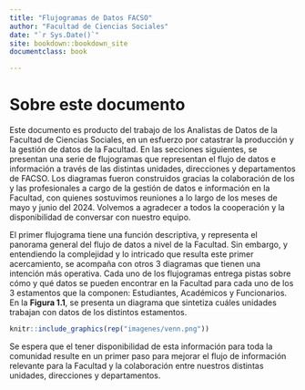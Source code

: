 ```yaml
--- 
title: "Flujogramas de Datos FACSO"
author: "Facultad de Ciencias Sociales"
date: "`r Sys.Date()`"
site: bookdown::bookdown_site
documentclass: book

---
```


# Sobre este documento

Este documento es producto del trabajo de los Analistas de Datos de la Facultad de Ciencias Sociales, en un esfuerzo por catastrar la producción y la gestión de datos de la Facultad. En las secciones siguientes, se presentan una serie de flujogramas que representan el flujo de datos e información a través de las distintas unidades, direcciones y departamentos de FACSO. Los diagramas fueron construidos gracias la colaboración de los y las profesionales a cargo de la gestión de datos e información en la Facultad, con quienes sostuvimos reuniones a lo largo de los meses de mayo y junio del 2024. Volvemos a agradecer a todos la cooperación y la disponibilidad de conversar con nuestro equipo. 

El primer flujograma tiene una función descriptiva, y representa el panorama general del flujo de datos a nivel de la Facultad. Sin embargo, y entendiendo la complejidad y lo intricado que resulta este primer acercamiento, se acompaña con otros 3 diagramas que tienen una intención más operativa. Cada uno de los flujogramas entrega pistas sobre cómo y qué datos se pueden encontrar en la Facultad para cada uno de los 3 estamentos que la componen: Estudiantes, Académicos y Funcionarios. En la **Figura 1.1**, se presenta un diagrama que sintetiza cuáles unidades trabajan con datos de los distintos estamentos. 

```r

knitr::include_graphics(rep("imagenes/venn.png"))
```

Se espera que el tener disponibilidad de esta información para toda la comunidad resulte en un primer paso para mejorar el flujo de información relevante para la Facultad y la colaboración entre nuestros distintas unidades, direcciones y departamentos.


